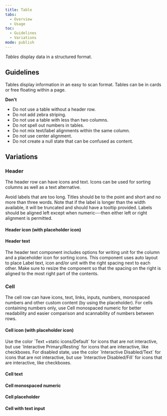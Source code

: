 ```yaml
---
title: Table
tabs:
  - Overview
  - Usage
toc:
  - Guidelines
  - Variations
mode: publish
---
```


_Tables_ display data in a structured format.

<!--One to two sentences as an introduction to the component-->

## Guidelines

<!--List how to use it, sizes, widths, grid interactions, color allowances -->

Tables display information in an easy to scan format. Tables can be in cards or free floating within a page.

**Don't**

<!--Bullet point list if needed -->

- Do not use a table without a header row.
- Do not add zebra striping.
- Do not use a table with less than two columns.
- Do not spell out numbers in tables.
- Do not mix text/label alignments within the same column.
- Do not use center alignment.
- Do not create a null state that can be confused as content.

## Variations

<!--One ### heading per frame in Figma, explaining each component in that frame. One 'content' section per variation if needed -->

### Header

The header row can have icons and text. Icons can be used for sorting columns as well as a text alternative.

Avoid labels that are too long. Titles should be to the point and short and no more than three words. Note that if the label is longer than the width available, it will be truncated and should have a tooltip provided. Labels should be aligned left except when numeric---then either left or right alignment is permitted.

#### Header icon (with placeholder icon)

<FigmaImage
  url="https://www.figma.com/file/0bGXR2sCwMVSDNyyzu5BXrO5/Desktop-UI?node-id=2450%3A1220"
  alt="Figma design of table header icon "
/>

#### Header text

The header text component includes options for writing unit for the column and a placeholder icon for sorting icons. This component uses auto layout to place Label text, icon and/or unit with the right spacing next to each other. Make sure to resize the component so that the spacing on the right is aligned to the most right part of the contents.

<FigmaImage
  url="https://www.figma.com/file/0bGXR2sCwMVSDNyyzu5BXrO5/Desktop-UI?node-id=2450%3A1219"
  alt="Figma design of table header text"
/>

### Cell

The cell row can have icons, text, links, inputs, numbers, monospaced numbers and other custom content (by using the placeholder). For cells containing numbers only, use Cell monospaced numeric for better readability and easier comparison and scannability of numbers between rows.

#### Cell icon (with placeholder icon)

Use the color ´Text +static icons/Default´ for icons that are not interactive, but use ´Interactive Primary/Resting´ for icons that are interactive, like checkboxes.
For disabled state, use the color ´Interactive Disabled/Text´ for icons that are not interactive, but use ´Interactive Disabled/Fill´ for icons that are interactive, like checkboxes.

<FigmaImage
  url="https://www.figma.com/file/0bGXR2sCwMVSDNyyzu5BXrO5/Desktop-UI?node-id=2450%3A1107"
  alt="Figma design of table cell icon"
/>

#### Cell text

<FigmaImage
  url="https://www.figma.com/file/0bGXR2sCwMVSDNyyzu5BXrO5/Desktop-UI?node-id=2450%3A1505"
  alt="Figma design of table cell text"
/>

#### Cell monospaced numeric

<FigmaImage
  url="https://www.figma.com/file/0bGXR2sCwMVSDNyyzu5BXrO5/Desktop-UI?node-id=2450%3A1603"
  alt="Figma design of table cell with monospaced numeric"
/>

#### Cell placeholder

<FigmaImage
  url="https://www.figma.com/file/0bGXR2sCwMVSDNyyzu5BXrO5/Desktop-UI?node-id=2450%3A1654"
  alt="Figma design of table cell"
/>

#### Cell with text input

<FigmaImage
  url="https://www.figma.com/file/0bGXR2sCwMVSDNyyzu5BXrO5/Desktop-UI?node-id=2450%3A2487"
  alt="Figma design of table cell with text input"
/>
